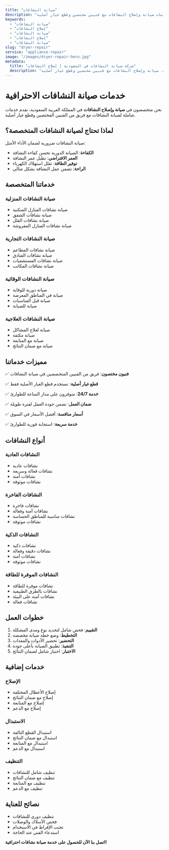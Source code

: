 ```yaml
---
title: "صيانة النشافات"
description: "خدمات صيانة وإصلاح النشافات مع فنيين مختصين وقطع غيار أصلية"
keywords:
  - "صيانة النشافات"
  - "إصلاح النشافات"
  - "صيانة النشافات"
  - "إصلاح النشافات"
  - "صيانة النشافات"
slug: "dryer-repair"
service: "appliance-repair"
image: "/images/dryer-repair-hero.jpg"
metadata:
  title: "شركة صيانة النشافات في السعودية | إصلاح النشافات"
  description: "أفضل شركة صيانة نشافات في السعودية. صيانة وإصلاح النشافات مع فنيين مختصين وقطع غيار أصلية."
---
```


# خدمات صيانة النشافات الاحترافية

نحن متخصصون في **صيانة وإصلاح النشافات** في المملكة العربية السعودية، نقدم خدمات شاملة لصيانة النشافات مع فريق من الفنيين المختصين وقطع غيار أصلية.

## لماذا تحتاج لصيانة النشافات المتخصصة؟

صيانة النشافات ضرورية لضمان الأداء الأمثل:

- **الكفاءة**: الصيانة الدورية تحسن كفاءة النشافة
- **العمر الافتراضي**: تطيل عمر النشافة
- **توفير الطاقة**: تقلل استهلاك الكهرباء
- **الراحة**: تضمن عمل النشافة بشكل مثالي

## خدماتنا المتخصصة

### صيانة النشافات المنزلية
- صيانة نشافات المنازل السكنية
- صيانة نشافات الشقق
- صيانة نشافات الفلل
- صيانة نشافات المنازل المفروشة

### صيانة النشافات التجارية
- صيانة نشافات المطاعم
- صيانة نشافات الفنادق
- صيانة نشافات المستشفيات
- صيانة نشافات المكاتب

### صيانة النشافات الوقائية
- صيانة دورية للوقاية
- صيانة في المناطق المعرضة
- صيانة قبل المناسبات
- صيانة للصيانة

### صيانة النشافات العلاجية
- صيانة لعلاج المشاكل
- صيانة مكثفة
- صيانة مع المتابعة
- صيانة مع ضمان النتائج

## مميزات خدماتنا

✅ **فنيون مختصون**: فريق من الفنيين المتخصصين في صيانة النشافات

✅ **قطع غيار أصلية**: نستخدم قطع الغيار الأصلية فقط

✅ **خدمة 24/7**: متوفرون على مدار الساعة للطوارئ

✅ **ضمان العمل**: نضمن جودة العمل لفترة طويلة

✅ **أسعار منافسة**: أفضل الأسعار في السوق

✅ **خدمة سريعة**: استجابة فورية للطوارئ

## أنواع النشافات

### النشافات العادية
- نشافات عادية
- نشافات فعالة وسريعة
- نشافات آمنة
- نشافات موثوقة

### النشافات الفاخرة
- نشافات فاخرة
- نشافات آمنة وفعالة
- نشافات مناسبة للمناطق الحساسة
- نشافات موثوقة

### النشافات الذكية
- نشافات ذكية
- نشافات دقيقة وفعالة
- نشافات آمنة
- نشافات موثوقة

### النشافات الموفرة للطاقة
- نشافات موفرة للطاقة
- نشافات بالطرق الطبيعية
- نشافات آمنة على البيئة
- نشافات فعالة

## خطوات العمل

1. **التقييم**: فحص شامل لتحديد نوع ومدى المشكلة
2. **التخطيط**: وضع خطة صيانة مخصصة
3. **التحضير**: تحضير الأدوات والمعدات
4. **التنفيذ**: تطبيق الصيانة بأعلى جودة
5. **الاختبار**: اختبار شامل لضمان النتائج

## خدمات إضافية

### الإصلاح
- إصلاح الأعطال المختلفة
- إصلاح مع ضمان النتائج
- إصلاح مع المتابعة
- إصلاح مع الدعم

### الاستبدال
- استبدال القطع التالفة
- استبدال مع ضمان النتائج
- استبدال مع المتابعة
- استبدال مع الدعم

### التنظيف
- تنظيف شامل للنشافات
- تنظيف مع ضمان النتائج
- تنظيف مع المتابعة
- تنظيف مع الدعم

## نصائح للعناية

- تنظيف دوري للنشافات
- فحص الأسلاك والوصلات
- تجنب الإفراط في الاستخدام
- استدعاء الفني عند الحاجة

**اتصل بنا الآن للحصول على خدمة صيانة نشافات احترافية!**
